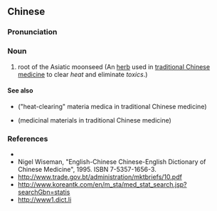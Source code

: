 ==Chinese==
{{zh-forms}}

===Pronunciation===
{{zh-pron
|m=běidòugēn
|cat=n
}}

===Noun===
{{zh-noun}}

# root of the Asiatic moonseed (An [[herb]] used in [[traditional Chinese medicine]] to clear ''heat'' and eliminate ''toxics''.)

====See also====
* {{l|zh|清热药}} ("heat-clearing" materia medica in traditional Chinese medicine)
* {{l|zh|药材}} (medicinal materials in traditional Chinese medicine)

===References===
* {{pedialite|北豆根|lang=zh}}
* Nigel Wiseman, "English-Chinese Chinese-English Dictionary of Chinese Medicine", 1995. ISBN 7-5357-1656-3.
* http://www.trade.gov.bt/administration/mktbriefs/10.pdf
* http://www.koreantk.com/en/m_sta/med_stat_search.jsp?searchGbn=statis
* http://www1.dict.li
